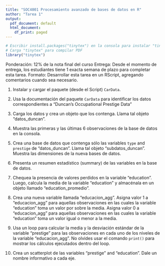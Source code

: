 ```yaml
---
title: "SOC4001 Procesamiento avanzado de bases de datos en R"
author: "Tarea 1"
output:
  pdf_document: default
  html_document:
    df_print: paged
---
```


```r
# Escribir install.packages("tinytex") en la consola para instalar "tinytex"
# Carga "tinytex" para compilar PDF
library("tinytex")
```

Ponderación: 12% de la nota final del curso
Entrega: Desde el momento de entrega, los estudiantes tiene 1 exacta semana de plazo para completar esta tarea. 
Formato: Desarrollar esta tarea en un RScript, agregando comentarios cuando sea necesario. 


1) Instalar y cargar el paquete (desde el Script) `CarData`.


2) Usa la documentación del paquete `CarData` para identificar los datos correspondientes a "Duncan's Occupational Prestige Data"


3) Carga los datos y crea un objeto que los contenga. Llama tal objeto "datos_duncan".


4) Muestra las primeras y las últimas 6 observaciones de la base de datos en la consola.


5) Crea una base de datos que contenga sólo las variables `type` and `prestige` de "datos_duncan". Llama tal objeto "subdatos_duncan". Muestra las dimensiones de la nueva bases de datos.


6) Presenta un resumen estadístico (summary) de las variables en la base de datos.


7) Chequea la presencia de valores perdidos en la variable "education". Luego, calcula la media de la variable "education" y almacénala en un objeto llamado "education_promedio".


8) Crea una nueva variable llamada "educacion_agg". Asigna valor 1 a "educacion_agg" para aquellas observaciones en las cuales la variable "education" toma un valor por sobre la media. Asigna valor 0 a "educacion_agg" para aquellas observaciones en las cuales la variable "education" toma un valor igual o menor a la media.


9) Usa un loop para calcular la media y la desviación estándar de la variable "prestige" para las observaciones en cada uno de los niveles de la variable "educacion_agg". No olvides usar el comando `print()` para mostrar los cálculos ejecutados dentro del loop.


10) Crea un scatterplot de las variables "prestige" and "education". Dale un nombre informativo a cada eje. 


